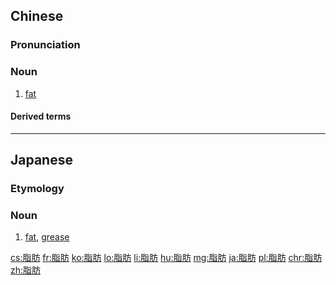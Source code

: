 ==Chinese==
{{zh-forms}}

===Pronunciation===
{{zh-pron
|m=zhīfáng,zhǐfáng,2nb=common misreading
|c=zi1 fong1
|h=pfs=chṳ̂-fòng
|md=ciĕ-huòng
|mn=xm,qz,zz:chi-hong/tw:chi-hông/xm,zz:chi-hóng/twv:chí-hông
|w=1tsr faan
|ma=Zh-zhifáng.ogg
|cat=n
}}

===Noun===
{{zh-noun}}

# [[fat]]

====Derived terms====
{{zh-der|飽和脂肪|不飽和脂肪|反式脂肪|脂肪酸|脂肪肝}}

{{zh-cat|Advanced}}

----

==Japanese==
{{ja-kanjitab|し|ぼう|yomi=on}}

===Etymology===
{{rfe|lang=ja}}

===Noun===
{{ja-noun|しぼう|hhira=しばう}}

# [[fat]], [[grease]]

[[cs:脂肪]]
[[fr:脂肪]]
[[ko:脂肪]]
[[lo:脂肪]]
[[li:脂肪]]
[[hu:脂肪]]
[[mg:脂肪]]
[[ja:脂肪]]
[[pl:脂肪]]
[[chr:脂肪]]
[[zh:脂肪]]